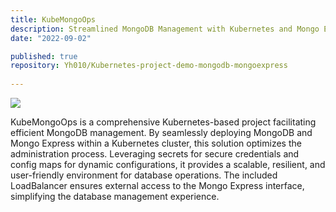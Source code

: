 ```yaml
---
title: KubeMongoOps
description: Streamlined MongoDB Management with Kubernetes and Mongo Express
date: "2022-09-02"

published: true
repository: Yh010/Kubernetes-project-demo-mongodb-mongoexpress
  
---
```



 [![](https://miro.medium.com/v2/resize:fit:828/format:webp/1*3yr6NnIOLjRJa_iOa1R4zQ.png)]() 

KubeMongoOps is a comprehensive Kubernetes-based project facilitating efficient MongoDB management. By seamlessly deploying MongoDB and Mongo Express within a Kubernetes cluster, this solution optimizes the administration process. Leveraging secrets for secure credentials and config maps for dynamic configurations, it provides a scalable, resilient, and user-friendly environment for database operations. The included LoadBalancer ensures external access to the Mongo Express interface, simplifying the database management experience.